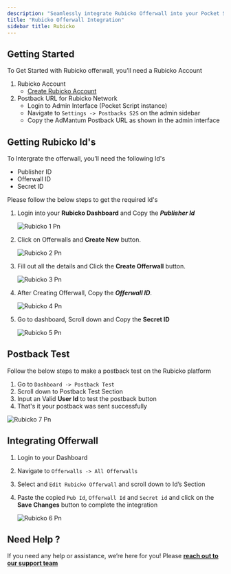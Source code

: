 ```yaml
---
description: "Seamlessly integrate Rubicko Offerwall into your Pocket Script application"
title: "Rubicko Offerwall Integration"
sidebar title: Rubicko
---
```


## Getting Started

To Get Started with Rubicko offerwall, you’ll need a Rubicko Account

1. Rubicko Account
   - [Create Rubicko Account](https://rubicko.com/dashboard/signup.php)
2. Postback URL for Rubicko Network
   - Login to Admin Interface (Pocket Script instance)
   - Navigate to `Settings -> Postbacks S2S` on the admin sidebar
   - Copy the AdMantum Postback URL as shown in the admin interface

## Getting Rubicko Id's

To Intergrate the offerwall, you’ll need the following Id's

- Publisher ID
- Offerwall ID
- Secret ID

Please follow the below steps to get the required Id's

1. Login into your **Rubicko Dashboard**  and Copy the **_Publisher Id_**

   ![Rubicko 1 Pn](/images/Networks/rubicko_1.png)
2. Click on Offerwalls and **Create New** button.

   ![Rubicko 2 Pn](/images/Networks/rubicko_2.png)
3. Fill out all the details and Click the **Create Offerwall** button.

   ![Rubicko 3 Pn](/images/Networks/rubicko_3.png)
4. After Creating Offerwall, Copy the **_Offerwall ID_**.

   ![Rubicko 4 Pn](/images/rubicko_4.png)
5. Go to dashboard, Scroll down and Copy the **Secret ID**

   ![Rubicko 5 Pn](/images/rubicko_5.png)

## Postback Test

Follow the below steps to make a postback test on the Rubicko platform

1. Go to `Dashboard -> Postback Test`
2. Scroll down to Postback Test Section
3. Input an Valid **User Id** to test the postback button
4. That's it your postback was sent successfully

![Rubicko 7 Pn](/images/rubicko_7.png)

## Integrating Offerwall

1. Login to your Dashboard
2. Navigate to `Offerwalls -> All Offerwalls`
3. Select and `Edit Rubicko Offerwall` and scroll down to Id’s Section
4. Paste the copied `Pub Id`, `Offerwall Id` and `Secret id` and click on the **Save Changes** button to complete the integration

   ![Rubicko 6 Pn](/images/Networks/rubicko_6.png)

## Need Help ?

If you need any help or assistance, we’re here for you\! Please [**reach out to our support team**](https://droidoxy.com/support/)